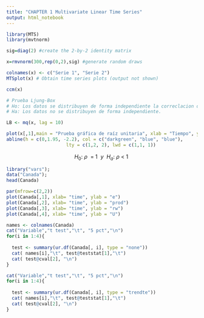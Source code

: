 ```yaml
---
title: "CHAPTER 1 Multivariate Linear Time Series"
output: html_notebook
---
```


```r
library(MTS)
library(mvtnorm)
```

```r
sig=diag(2) #create the 2-by-2 identity matrix

```

```r
x=rmvnorm(300,rep(0,2),sig) #generate random draws

```

```r
colnames(x) <- c("Serie 1", "Serie 2")
MTSplot(x) # Obtain time series plots (output not shown)

```

```r
ccm(x)
```

```r
# Prueba Ljung-Box
# Ho: Los datos se distribuyen de forma independiente la correclacion de los datos es 0.
# Ha: Los datos no se distribuyen de forma independiente.

LB <- mq(x, lag = 10)

```
```r
plot(x[,1],main = "Prueba gráfica de raíz unitaria", xlab = "Tiempo", ylab="Serie 1", type = "l")
abline(h = c(0,1.95, -2.2), col = c("darkgreen", "blue", "blue"),
                      lty = c(1,2, 2), lwd = c(1,1, 1))
```
$$H_0:\:\rho \:\:=\:1\:\:y\:\:H_a:\:\rho \:<\:1\:$$

```r
library("vars");
data("Canada");
head(Canada)
```

```r
par(mfrow=c(2,2))
plot(Canada[,1], xlab= "time", ylab = "e")
plot(Canada[,2], xlab= "time", ylab = "prod")
plot(Canada[,3], xlab= "time", ylab = "rw")
plot(Canada[,4], xlab= "time", ylab = "U")

```




```r

names <- colnames(Canada)
cat("Variable","t test","\t", "5 pct","\n")
for(i in 1:4){
 
  test <- summary(ur.df(Canada[, i], type = "none"))
  cat( names[i],"\t", test@teststat[1],"\t")
  cat( test@cval[2], "\n")
}

```
```r
cat("Variable","t test","\t", "5 pct","\n")
for(i in 1:4){
 
  test <- summary(ur.df(Canada[, i], type = "trendte"))
  cat( names[i],"\t", test@teststat[1],"\t")
  cat( test@cval[2], "\n")
}

```

